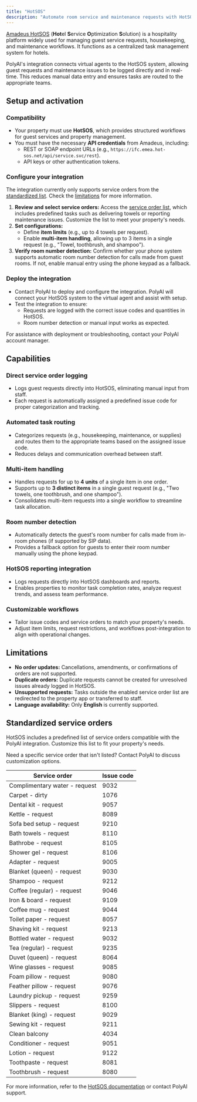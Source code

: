 ```yaml
---
title: "HotSOS"
description: "Automate room service and maintenance requests with HotSOS and PolyAI."
---
```


[Amadeus HotSOS](https://www.amadeus-hospitality.com/service-optimization-software/hotsos/) (**Hot**el **S**ervice **O**ptimization **S**olution) is a hospitality platform widely used for managing guest service requests, housekeeping, and maintenance workflows. It functions as a centralized task management system for hotels.

PolyAI's integration connects virtual agents to the HotSOS system, allowing guest requests and maintenance issues to be logged directly and in real-time. This
reduces manual data entry and ensures tasks are routed to the appropriate teams.

## Setup and activation

### Compatibility
- Your property must use **HotSOS**, which provides structured workflows for guest services and property management.
- You must have the necessary **API credentials** from Amadeus, including:
  - REST or SOAP endpoint URLs (e.g., `https://ifc.emea.hot-sos.net/api/service.svc/rest`).
  - API keys or other authentication tokens.

### Configure your integration

<Warning>The integration currently only supports service orders from the [standardized list](#standardized-service-orders). Check the [limitations](#limitations) for more information.</Warning>

1. **Review and select service orders:** Access the [service order list](https://help.amadeus-hospitality.com/operations/service-optimization/content/service-orders.html), which includes predefined tasks such as delivering towels or reporting maintenance issues. Customize the list to meet your property's needs.
2. **Set configurations:**
   - Define **item limits** (e.g., up to 4 towels per request).
   - Enable **multi-item handling**, allowing up to 3 items in a single request (e.g., "Towel, toothbrush, and shampoo").
3. **Verify room number detection:** Confirm whether your phone system supports automatic room number detection for calls made from guest rooms. If not, enable manual entry using the phone keypad as a fallback.

### Deploy the integration
- Contact PolyAI to deploy and configure the integration. PolyAI will connect your HotSOS system to the virtual agent and assist with setup.
- Test the integration to ensure:
  - Requests are logged with the correct issue codes and quantities in HotSOS.
  - Room number detection or manual input works as expected.

For assistance with deployment or troubleshooting, contact your PolyAI account manager.

## Capabilities

### Direct service order logging
- Logs guest requests directly into HotSOS, eliminating manual input from staff.
- Each request is automatically assigned a predefined issue code for proper categorization and tracking.

### Automated task routing
- Categorizes requests (e.g., housekeeping, maintenance, or supplies) and routes them to the appropriate teams based on the assigned issue code.
- Reduces delays and communication overhead between staff.

### Multi-item handling
- Handles requests for up to **4 units** of a single item in one order.
- Supports up to **3 distinct items** in a single guest request (e.g., "Two towels, one toothbrush, and one shampoo").
- Consolidates multi-item requests into a single workflow to streamline task allocation.

### Room number detection
- Automatically detects the guest's room number for calls made from in-room phones (if supported by SIP data).
- Provides a fallback option for guests to enter their room number manually using the phone keypad.

### HotSOS reporting integration
- Logs requests directly into HotSOS dashboards and reports.
- Enables properties to monitor task completion rates, analyze request trends, and assess team performance.

### Customizable workflows
- Tailor issue codes and service orders to match your property's needs.
- Adjust item limits, request restrictions, and workflows post-integration to align with operational changes.

## Limitations

- **No order updates:** Cancellations, amendments, or confirmations of orders are not supported.
- **Duplicate orders:** Duplicate requests cannot be created for unresolved issues already logged in HotSOS.
- **Unsupported requests:** Tasks outside the enabled service order list are redirected to the property app or transferred to staff.
- **Language availability:** Only **English** is currently supported.

## Standardized service orders

HotSOS includes a predefined list of service orders compatible with the PolyAI integration. Customize this list to fit your property's needs.

<Expandable title="service order list" defaultOpen={false}>
<Tip>Need a specific service order that isn't listed? Contact PolyAI to discuss customization options.</Tip>

| **Service order**                  | **Issue code** |
|------------------------------------|----------------|
| Complimentary water - request      | 9032           |
| Carpet - dirty                     | 1076           |
| Dental kit - request               | 9057           |
| Kettle - request                   | 8089           |
| Sofa bed setup - request           | 9210           |
| Bath towels - request              | 8110           |
| Bathrobe - request                 | 8105           |
| Shower gel - request               | 8106           |
| Adapter - request                  | 9005           |
| Blanket (queen) - request          | 9030           |
| Shampoo - request                  | 9212           |
| Coffee (regular) - request         | 9046           |
| Iron & board - request             | 9109           |
| Coffee mug - request               | 9044           |
| Toilet paper - request             | 8057           |
| Shaving kit - request              | 9213           |
| Bottled water - request            | 9032           |
| Tea (regular) - request            | 9235           |
| Duvet (queen) - request            | 8064           |
| Wine glasses - request             | 9085           |
| Foam pillow - request              | 9080           |
| Feather pillow - request           | 9076           |
| Laundry pickup - request           | 9259           |
| Slippers - request                 | 8100           |
| Blanket (king) - request           | 9029           |
| Sewing kit - request               | 9211           |
| Clean balcony                      | 4034           |
| Conditioner - request              | 9051           |
| Lotion - request                   | 9122           |
| Toothpaste - request               | 8081           |
| Toothbrush - request               | 8080           |
</Expandable>

For more information, refer to the [HotSOS documentation](https://help.amadeus-hospitality.com/operations/service-optimization/content/service-orders.html) or contact PolyAI support.


